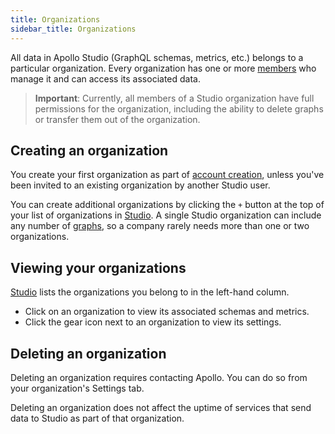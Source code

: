 ```yaml
---
title: Organizations
sidebar_title: Organizations
---
```


All data in Apollo Studio (GraphQL schemas, metrics, etc.) belongs to a particular organization. Every organization has one or more [members](./members/) who manage it and can access its associated data.

> **Important**: Currently, all members of a Studio organization have full permissions for the organization, including the ability to delete graphs or transfer them out of the organization.

## Creating an organization

You create your first organization as part of [account creation](./account/), unless you've been invited to an existing organization by another Studio user.

You can create additional organizations by clicking the `+` button at the top of your list of organizations in [Studio](https://studio.apollographql.com). A single Studio organization can include any number of [graphs](./graphs/), so a company rarely needs more than one or two organizations.

## Viewing your organizations

[Studio](https://studio.apollographql.com) lists the organizations you belong to in the left-hand column.

* Click on an organization to view its associated schemas and metrics.
* Click the gear icon next to an organization to view its settings.

## Deleting an organization

Deleting an organization requires contacting Apollo. You can do so from your organization's Settings tab.

Deleting an organization does not affect the uptime of services that send data
to Studio as part of that organization.
